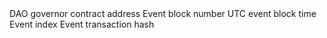 <ParamField path="contract_address">
DAO governor contract address
</ParamField>
<ParamField path="eta">

</ParamField>
<ParamField path="evt_block_number">
Event block number
</ParamField>
<ParamField path="evt_block_time">
UTC event block time
</ParamField>
<ParamField path="evt_index">
Event index
</ParamField>
<ParamField path="evt_tx_hash">
Event transaction hash
</ParamField>
<ParamField path="id">

</ParamField>
